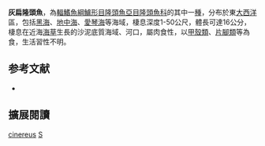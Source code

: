 {{Speciesbox
| image = 
| image_width = 250px
| status = LC
| status_system = IUCN3.1
| genus = Symphodus
| species = cinereus
| authority = [[Bonnaterre|Bonnaterre]], 1788
| synonyms = *''Labrus cinereus''<br /><small>Bonnaterre, 1788</small>
*''Crenilabrus cinereus''<br /><small>Bonnaterre, 1788</small>
*''Symphodus cinereus cinereus''<br /><small>Bonnaterre, 1788</small>
*''Crenilabrus staitii''<br /><small>Nordmann, 1840</small>
}}

'''灰扁隆頭魚'''，為[[輻鰭魚綱|輻鰭魚綱]][[鱸形目|鱸形目]][[隆頭魚亞目|隆頭魚亞目]][[隆頭魚科|隆頭魚科]]的其中一[[種|種]]，分布於東[[大西洋|大西洋]]區，包括[[黑海|黑海]]、[[地中海|地中海]]、[[愛琴海|愛琴海]]等海域，棲息深度1-50公尺，體長可達16公分，棲息在近海[[海草|海草]]生長的沙泥底質海域、河口，屬肉食性，以[[甲殼類|甲殼類]]、[[片腳類|片腳類]]等為食，生活習性不明。

== 参考文献 ==
*{{FishBase_species|genus=Symphodus|species=cinereus|year=2013|month=8}}

== 擴展閱讀 ==
{{refbegin}}
{{wikispecies-inline|Symphodus cinereus|灰扁隆頭魚}}
{{refend}}
{{Taxonbar|from=Q533370}}

[[Category:扁隆頭魚屬|cinereus]]
[[Category:1788年描述的魚類|S]]


{{鱸形目小作品}}